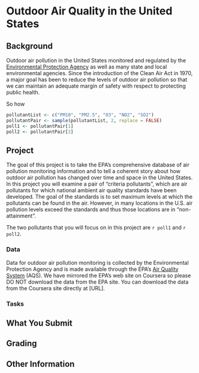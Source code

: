Outdoor Air Quality in the United States
========================================

## Background

Outdoor air pollution in the United States monitored and regulated by
the [Environmental Protection Agency](http://www.epa.gov) as well as
many state and local environmental agencies. Since the introduction of
the Clean Air Act in 1970, a major goal has been to reduce the levels
of outdoor air pollution so that we can maintain an adequate margin of
safety with respect to protecting public health.

So how 



```r
pollutantList <- c("PM10", "PM2.5", "O3", "NO2", "SO2")
pollutantPair <- sample(pollutantList, 2, replace = FALSE)
poll1 <- pollutantPair[1]
poll2 <- pollutantPair[2]
```

## Project

The goal of this project is to take the EPA's comprehensive database
of air pollution monitoring information and to tell a coherent story
about how outdoor air pollution has changed over time and space in the
United States. In this project you will examine a pair of "criteria
pollutants", which are air pollutants for which national ambient air
quality standards have been developed. The goal of the standards is to
set maximum levels at which the pollutants can be found in the
air. However, in many locations in the U.S. air pollution levels
exceed the standards and thus those locations are in "non-attainment".

The two pollutants that you will focus on in this project are `r poll1` and `r poll2`.


### Data

Data for outdoor air pollution monitoring is collected by the
Environmental Protection Agency and is made available through the
EPA's [Air Quality
System](http://www.epa.gov/ttn/airs/airsaqs/detaildata/downloadaqsdata.htm)
(AQS). We have mirrored the EPA's web site on Coursera so please DO
NOT download the data from the EPA site. You can download the data
from the Coursera site directly at [URL].

### Tasks


## What You Submit



## Grading




## Other Information
